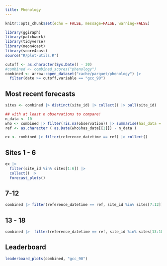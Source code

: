 ```yaml
---
title: Phenology 
---
```


```r
knitr::opts_chunk$set(echo = FALSE, message=FALSE, warning=FALSE)
```

```r
library(ggiraph)
library(patchwork)
library(tidyverse)
library(neon4cast)
library(score4cast)
source("R/plot-utils.R")
```

```r
cutoff <- as.character(Sys.Date() - 30)
#combined <- combined_scores("phenology")
combined <- arrow::open_dataset("cache/parquet/phenology") |>
  filter(date >= cutoff,variable == "gcc_90") 
```

## Most recent forecasts


```r

sites <- combined |> distinct(site_id) |> collect() |> pull(site_id)

## with at least n observations to compare!
n_data <- 10
who <- combined |> filter(!is.na(observation)) |> summarise(has_data = max(reference_datetime)) |> collect()
ref <- as.character ( as.Date(who$has_data[[1]]) - n_data )

ex <- combined |> filter(reference_datetime == ref) |> collect()
```


::: panel-tabset
## Sites 1 - 6

```r
ex |> 
  filter(site_id %in% sites[1:6]) |> 
  collect() |> 
  forecast_plots()
```

## 7-12

```r
combined |> filter(reference_datetime == ref, site_id %in% sites[7:12]) |> forecast_plots()
```

## 13 - 18

```r
combined |>  filter(reference_datetime == ref, site_id %in% sites[13:18]) |>   forecast_plots()
```
:::

## Leaderboard


```r
leaderboard_plots(combined, "gcc_90")
```
